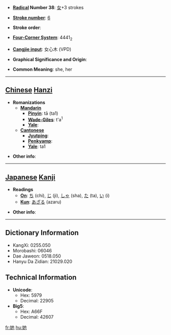 * '''[[Wiktionary:Chinese radical index| Radical]] Number 38''': [[Wiktionary:Chinese radical index 女|女]]+3 strokes

* '''[[Wiktionary:Chinese total strokes index|Stroke number]]''': [[Wiktionary:Chinese total strokes index 6|6]]

* '''Stroke order''': 

* '''[[Wiktionary:Chinese four corner index|Four-Corner System]]''': 4441<sub>2</sub>

* '''[[Wiktionary:Chinese Cangjie index|Cangjie input]]''': 女心木 (VPD)

* '''Graphical Significance and Origin''': 

* '''Common Meaning''': she, her

----

== [[Chinese]] [[Hanzi]] ==

* '''Romanizations'''
** '''[[Mandarin]]'''
*** '''[[Pinyin]]''': tā (ta1)
*** '''[[Wade-Giles]]''': t'a<sup>1</sup>
*** '''[[Yale]]''': 
** '''[[Cantonese]]'''
*** '''[[Jyutping]]''':
*** '''[[Penkyamp]]''': 
*** '''[[Yale]]''': ta1

* '''Other info''': 

----

== [[Japanese]] [[Kanji]] ==

* '''Readings'''
** '''[[On]]''': [[ち]] (chi), [[じ]] (ji), [[しゃ]] (sha), [[た]] (ta), [[い]] (i)
** '''[[Kun]]''': [[あざる]] (azaru)

* '''Other info''':  

----

== Dictionary Information ==

* KangXi: 0255.050
* Morobashi: 06046
* Dae Jaweon: 0518.050
* Hanyu Da Zidian: 21029.020

== Technical Information ==

* '''Unicode''':
** Hex: 5979
** Decimal: 22905
* '''Big5''':
** Hex: A66F
** Decimal: 42607

[[fr:她]]
[[hu:她]]